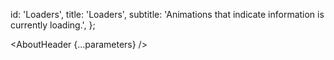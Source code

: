 

  id: 'Loaders',
  title: 'Loaders',
  subtitle: 'Animations that indicate information is currently loading.',
};

<Meta title="Atoms/Loaders/About" />

<AboutHeader {...parameters} />

<TableOfContents />
